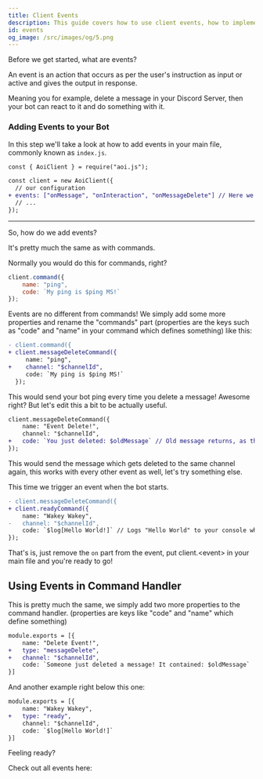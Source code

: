 ```yaml
---
title: Client Events
description: This guide covers how to use client events, how to implement them in your code and explains what they do.
id: events
og_image: /src/images/og/5.png
---
```



Before we get started, what are events?

An event is an action that occurs as per the user's instruction as input or active and gives the output in response.

Meaning you for example, delete a message in your Discord Server, then your bot can react to it and do something with it.

### Adding Events to your Bot

In this step we'll take a look at how to add events in your main file, commonly known as `index.js`.

```diff lang="js" title="index.js"
const { AoiClient } = require("aoi.js");

const client = new AoiClient({
  // our configuration
+ events: ["onMessage", "onInteraction", "onMessageDelete"] // Here we add "onMessageDelete", this will cause the bot to aknowledge the deletion of a message, this pretty much works for every event.
  // ...
});
```

---

So, how do we add events?

It's pretty much the same as with commands.

Normally you would do this for commands, right?

```js
client.command({
    name: "ping",
    code: `My ping is $ping MS!`
});
```

Events are no different from commands! We simply add some more properties and rename the "commands" part (properties are the keys such as "code" and "name" in your command which defines something) like this:

```diff lang="js" title="index.js"
- client.command({
+ client.messageDeleteCommand({
     name: "ping",
+    channel: "$channelId",
     code: `My ping is $ping MS!`
  });
```

This would send your bot ping every time you delete a message! Awesome right? But let's edit this a bit to be actually useful.

```diff lang="js" title="index.js"
client.messageDeleteCommand({
    name: "Event Delete!",
    channel: "$channelId",
+   code: `You just deleted: $oldMessage` // Old message returns, as the name says, the old or deleted message.
});
```

This would send the message which gets deleted to the same channel again, this works with every other event as well, let's try something else.

This time we trigger an event when the bot starts.

```diff lang="js" title="index.js"
- client.messageDeleteCommand({
+ client.readyCommand({
    name: "Wakey Wakey",
-   channel: "$channelId",
    code: `$log[Hello World!]` // Logs "Hello World" to your console when the client is ready.
});
```

That's is, just remove the `on` part from the event, put client.\<event> in your main file and you're ready to go!

## Using Events in Command Handler

This is pretty much the same, we simply add two more properties to the command handler. (properties are keys like "code" and "name" which define something)

```diff lang="js" title="index.js"
module.exports = [{
    name: "Delete Event!",
+   type: "messageDelete",
+   channel: "$channelId",
    code: `Someone just deleted a message! It contained: $oldMessage`
}]
```

And another example right below this one:

```diff lang="js" title="index.js"
module.exports = [{
    name: "Wakey Wakey",
+   type: "ready",
    channel: "$channelId",
    code: `$log[Hello World!]`
}]
```

Feeling ready?

Check out all events here:

<LinkCard
  title="Discord API Events"
  description="All events you can use in your bots, with examples."
  href="/guides/other/events"
/>
